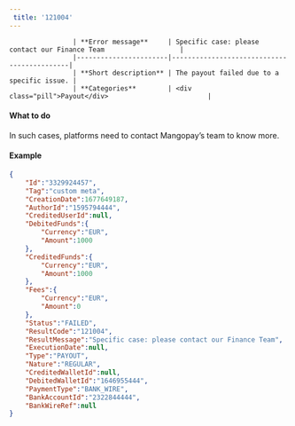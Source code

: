 ---  
 title: '121004'  
---  


                    | **Error message**     | Specific case: please contact our Finance Team                   |
                    |-----------------------|--------------------------------------------|
                    | **Short description** | The payout failed due to a specific issue. |
                    | **Categories**        | <div class="pill">Payout</div>                         |
                  

#### What to do  

In such cases, platforms need to contact Mangopay’s team to know more.  

#### Example  
```json API Response
{
    "Id":"3329924457",
    "Tag":"custom meta",
    "CreationDate":1677649187,
    "AuthorId":"1595794444",
    "CreditedUserId":null,
    "DebitedFunds":{
        "Currency":"EUR",
        "Amount":1000
    },
    "CreditedFunds":{
        "Currency":"EUR",
        "Amount":1000
    },
    "Fees":{
        "Currency":"EUR",
        "Amount":0
    },
    "Status":"FAILED",
    "ResultCode":"121004",
    "ResultMessage":"Specific case: please contact our Finance Team",
    "ExecutionDate":null,
    "Type":"PAYOUT",
    "Nature":"REGULAR",
    "CreditedWalletId":null,
    "DebitedWalletId":"1646955444",
    "PaymentType":"BANK_WIRE",
    "BankAccountId":"2322844444",
    "BankWireRef":null
}
```